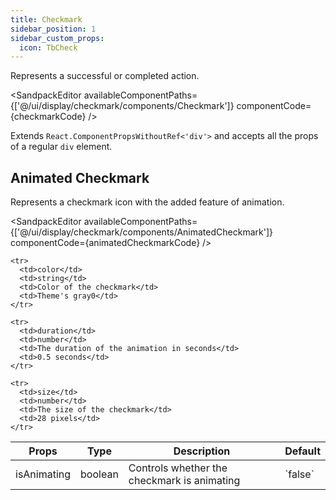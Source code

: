 ```yaml
---
title: Checkmark
sidebar_position: 1
sidebar_custom_props:
  icon: TbCheck
---
```



Represents a successful or completed action. 

<Tabs>
<TabItem value="usage" label="Usage" default>

<SandpackEditor
  availableComponentPaths={['@/ui/display/checkmark/components/Checkmark']}
  componentCode={checkmarkCode} 
/>

</TabItem>

<TabItem value="props" label="Props">

Extends `React.ComponentPropsWithoutRef<'div'>` and accepts all the props of a regular `div` element.

</TabItem >

</Tabs>

## Animated Checkmark 

Represents a checkmark icon with the added feature of animation. 

<Tabs>

<TabItem value="usage" label="Usage" default>

<SandpackEditor
  availableComponentPaths={['@/ui/display/checkmark/components/AnimatedCheckmark']}
  componentCode={animatedCheckmarkCode}
/>

</TabItem>

<TabItem value="props" label="Props" default>

<table>
  <thead>
    <tr>
      <th>Props</th>
      <th>Type</th>
      <th>Description</th>
      <th>Default</th>
    </tr>
  </thead>

  <tbody>
    <tr>
      <td>isAnimating</td>
      <td>boolean</td>
      <td>Controls whether the checkmark is animating</td>
      <td>`false`</td>
    </tr>

    <tr>
      <td>color</td>
      <td>string</td>
      <td>Color of the checkmark</td>
      <td>Theme's gray0</td>
    </tr>

    <tr>
      <td>duration</td>
      <td>number</td>
      <td>The duration of the animation in seconds</td>
      <td>0.5 seconds</td>
    </tr>

    <tr>
      <td>size</td>
      <td>number</td>
      <td>The size of the checkmark</td>
      <td>28 pixels</td>
    </tr>

  </tbody>
</table>

</TabItem>

</Tabs>
